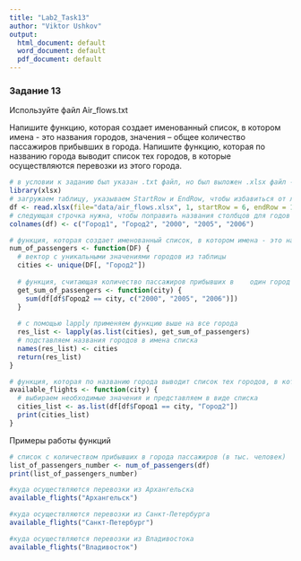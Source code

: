 ---
title: "Lab2_Task13"
author: "Viktor Ushkov"
output:
  html_document: default
  word_document: default
  pdf_document: default
---

### Задание 13

Используйте файл Air_flows.txt

Напишите функцию, которая создает именованный список, в котором имена - это названия городов, значения -- общее количество пассажиров прибывших в города. Напишите функцию, которая по названию города выводит список тех городов, в которые осуществляются перевозки из этого города.

```{r warning=FALSE}
# в условии к заданию был указан .txt файл, но был выложен .xlsx файл - подгрузим библиотеку для чтения xlsx файлов, в самих функциях будут использованы только базовые методы R
library(xlsx)
# загружаем таблицу, указываем StartRow и EndRow, чтобы избавиться от лишних заголовков в начале и источника информации в конце документа
df <- read.xlsx(file="data/air_flows.xlsx", 1, startRow = 6, endRow = 186)
# следующая строчка нужна, чтобы поправить названия столбцов для годов - при чтении таблицы они считались как "X2000", "X2005", "X2006"
colnames(df) <- c("Город1", "Город2", "2000", "2005", "2006")

# функция, которая создает именованный список, в котором имена - это названия городов, значения – общее количество пассажиров прибывших в города
num_of_passengers <- function(DF) {
  # вектор с уникальными значениями городов из таблицы
  cities <- unique(DF[, "Город2"])
  
  # функция, считающая количество пассажиров прибывших в    один город за 2000, 2005 и 2006 годы
  get_sum_of_passengers <- function(city) {
    sum(df[df$Город2 == city, c("2000", "2005", "2006")])
  }
  
  # с помощью lapply применяем функцию выше на все города
  res_list <- lapply(as.list(cities), get_sum_of_passengers)
  # подставляем названия городов в имена списка
  names(res_list) <- cities
  return(res_list)
}

# функция, которая по названию города выводит список тех городов, в которые осуществляются перевозки из этого города.
available_flights <- function(city) {
  # выбираем необходимые значения и представляем в виде списка
  cities_list <- as.list(df[df$Город1 == city, "Город2"])
  print(cities_list)
}
```

Примеры работы функций

```{r warning=FALSE}
# список с количеством прибывших в города пассажиров (в тыс. человек)
list_of_passengers_number <- num_of_passengers(df)
print(list_of_passengers_number)
```

```{r warning=FALSE}
#куда осуществляются перевозки из Архангельска
available_flights("Архангельск")
```

```{r warning=FALSE}
#куда осуществляются перевозки из Санкт-Петербурга
available_flights("Санкт-Петербург")
```

```{r warning=FALSE}
#куда осуществляются перевозки из Владивостока
available_flights("Владивосток")
```
